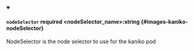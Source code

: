 
<details className="config-field" data-expandable="false" open>
<summary>

#### `nodeSelector` <span class="config-field-required" data-required="false">required</span> <span class="config-field-type">&lt;nodeSelector_name&gt;:string</span> <span class="config-field-default"></span> <span class="config-field-enum"></span> {#images-kaniko-nodeSelector}

NodeSelector is the node selector to use for the kaniko pod

</summary>



</details>
